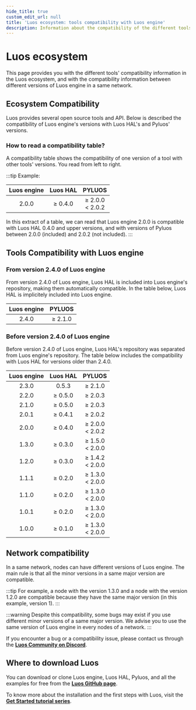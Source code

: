 ```yaml
---
hide_title: true
custom_edit_url: null
title: 'Luos ecosystem: tools compatibility with Luos engine'
description: Information about the compatibility of the different tools, as well as the compatibility between different versions of the Luos engine.
---
```



# Luos ecosystem

This page provides you with the different tools' compatibility information in the Luos ecosystem, and with the compatibility information between different versions of Luos engine in a same network.

## Ecosystem Compatibility

Luos provides several open source tools and API. Below is described the compatibility of Luos engine's versions with Luos HAL's and Pyluos' versions.

### How to read a compatibility table?

A compatibility table shows the compatibility of one version of a tool with other tools' versions. You read from left to right.

:::tip
Example:

| Luos engine | Luos HAL |         PYLUOS         |
| :---------: | :------: | :--------------------: |
|    2.0.0    | ≥ 0.4.0  | ≥ 2.0.0 <br /> < 2.0.2 |

In this extract of a table, we can read that Luos engine 2.0.0 is compatible with Luos HAL 0.4.0 and upper versions, and with versions of Pyluos between 2.0.0 (included) and 2.0.2 (not included).
:::

## Tools Compatibility with Luos engine

### From version 2.4.0 of Luos engine

From version 2.4.0 of Luos engine, Luos HAL is included into Luos engine's repository, making them automatically compatible. In the table below, Luos HAL is implicitely included into Luos engine.

| Luos engine | PYLUOS  |
| :---------: | :-----: |
|    2.4.0    | ≥ 2.1.0 |

### Before version 2.4.0 of Luos engine

Before version 2.4.0 of Luos engine, Luos HAL's repository was separated from Luos engine's repository. The table below includes the compatibility with Luos HAL for versions older than 2.4.0.

| Luos engine | Luos HAL |         PYLUOS         |
| :---------: | :------: | :--------------------: |
|    2.3.0    |  0.5.3   |        ≥ 2.1.0         |
|    2.2.0    | ≥ 0.5.0  |        ≥ 2.0.3         |
|    2.1.0    | ≥ 0.5.0  |        ≥ 2.0.3         |
|    2.0.1    | ≥ 0.4.1  |        ≥ 2.0.2         |
|    2.0.0    | ≥ 0.4.0  | ≥ 2.0.0 <br /> < 2.0.2 |
|    1.3.0    | ≥ 0.3.0  | ≥ 1.5.0 <br /> < 2.0.0 |
|    1.2.0    | ≥ 0.3.0  | ≥ 1.4.2 <br /> < 2.0.0 |
|    1.1.1    | ≥ 0.2.0  | ≥ 1.3.0 <br /> < 2.0.0 |
|    1.1.0    | ≥ 0.2.0  | ≥ 1.3.0 <br /> < 2.0.0 |
|    1.0.1    | ≥ 0.2.0  | ≥ 1.3.0 <br /> < 2.0.0 |
|    1.0.0    | ≥ 0.1.0  | ≥ 1.3.0 <br /> < 2.0.0 |

## Network compatibility

In a same network, nodes can have different versions of Luos engine. The main rule is that all the minor versions in a same major version are compatible.

:::tip
For example, a node with the version 1.3.0 and a node with the version 1.2.0 are compatible because they have the same major version (in this example, version 1).
:::

:::warning
Despite this compatibility, some bugs may exist if you use different minor versions of a same major version. We advise you to use the same version of Luos engine in every nodes of a network.
:::

If you encounter a bug or a compatibility issue, please contact us through the <a href="https://discord.gg/luos-community-902486791658041364" target="_blank">**Luos Community on Discord<IconExternalLink width="10"></IconExternalLink>**</a>.

## Where to download Luos

You can download or clone Luos engine, Luos HAL, Pyluos, and all the examples for free from the <a href="https://github.com/Luos-io" target="_blank">**Luos GitHub page<IconExternalLink width="10"></IconExternalLink>**</a>.

To know more about the installation and the first steps with Luos, visit the <a href="https://docs.luos.io/tutorials/get-started" target="_blank">**Get Started tutorial series<IconExternalLink width="10"></IconExternalLink>**</a>.
